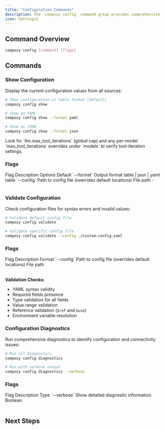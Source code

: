```yaml
---
title: "Configuration Commands"
description: The `compozy config` command group provides comprehensive tools for managing, validating, and diagnosing your Compozy configuration. These commands ensure your setup is correct, optimized, and ready for production deployment.
icon: Settings2
---
```


## Command Overview

```bash
compozy config [command] [flags]
```

<FeatureCardList cols={3} size="sm">
  <FeatureCard
    title="Show Configuration"
    description="Display current configuration values from all sources with detailed source tracking"
    icon="Eye"
  />
  <FeatureCard
    title="Validate Configuration"
    description="Check configuration files for syntax errors, missing fields, and invalid values"
    icon="CheckCircle"
  />
  <FeatureCard
    title="Configuration Diagnostics"
    description="Run comprehensive diagnostics to identify configuration and connectivity issues"
    icon="Search"
  />
</FeatureCardList>

## Commands

### Show Configuration

Display the current configuration values from all sources:

```bash
# Show configuration in table format (default)
compozy config show

# Show as YAML
compozy config show --format yaml

# Show as JSON
compozy config show --format json
```

<Callout type="info">
Look for `llm.max_tool_iterations` (global cap) and any per-model `max_tool_iterations` overrides under `models` to verify tool-iteration settings.
</Callout>

### Flags

<Table>
  <TableHeader>
    <TableRow>
      <TableHead>Flag</TableHead>
      <TableHead>Description</TableHead>
      <TableHead>Options</TableHead>
      <TableHead>Default</TableHead>
    </TableRow>
  </TableHeader>
  <TableBody>
    <TableRow>
      <TableCell>`--format`</TableCell>
      <TableCell>Output format</TableCell>
      <TableCell>table | json | yaml</TableCell>
      <TableCell>table</TableCell>
    </TableRow>
    <TableRow>
      <TableCell>`--config`</TableCell>
      <TableCell>Path to config file (overrides default locations)</TableCell>
      <TableCell>File path</TableCell>
      <TableCell>-</TableCell>
    </TableRow>
  </TableBody>
</Table>

### Validate Configuration

Check configuration files for syntax errors and invalid values:

```bash
# Validate default config file
compozy config validate

# Validate specific config file
compozy config validate --config ./custom-config.yaml
```

### Flags

<Table>
  <TableHeader>
    <TableRow>
      <TableHead>Flag</TableHead>
      <TableHead>Description</TableHead>
      <TableHead>Format</TableHead>
    </TableRow>
  </TableHeader>
  <TableBody>
    <TableRow>
      <TableCell>`--config`</TableCell>
      <TableCell>Path to config file (overrides default locations)</TableCell>
      <TableCell>File path</TableCell>
    </TableRow>
  </TableBody>
</Table>

**Validation Checks:**
- YAML syntax validity
- Required fields presence
- Type validation for all fields
- Value range validation
- Reference validation (`$ref` and `$use`)
- Environment variable resolution

### Configuration Diagnostics

Run comprehensive diagnostics to identify configuration and connectivity issues:

```bash
# Run all diagnostics
compozy config diagnostics

# Run with verbose output
compozy config diagnostics --verbose
```

### Flags

<Table>
  <TableHeader>
    <TableRow>
      <TableHead>Flag</TableHead>
      <TableHead>Description</TableHead>
      <TableHead>Type</TableHead>
    </TableRow>
  </TableHeader>
  <TableBody>
    <TableRow>
      <TableCell>`--verbose`</TableCell>
      <TableCell>Show detailed diagnostic information</TableCell>
      <TableCell>Boolean</TableCell>
    </TableRow>
  </TableBody>
</Table>

## Next Steps

<ReferenceCardList>
  <ReferenceCard
    title="Project Commands"
    description="Initialize and manage Compozy projects"
    href="/docs/cli/project-commands"
  />
  <ReferenceCard
    title="Development Commands"
    description="Development server and hot reload"
    href="/docs/cli/dev-commands"
  />
  <ReferenceCard
    title="Global Configuration"
    description="Detailed configuration reference"
    href="/docs/core/configuration/global"
  />
</ReferenceCardList>
